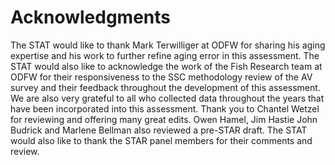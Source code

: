 # Acknowledgments

The STAT would like to thank Mark Terwilliger at ODFW for sharing his aging expertise and his work to further refine aging error in this assessment. The STAT would also like to acknowledge the work of the Fish Research team at ODFW for their responsiveness to the SSC methodology review of the AV survey and their feedback throughout the development of this assessment. We are also very grateful to all who collected data throughout the years that have been incorporated into this assessment. Thank you to Chantel Wetzel for reviewing and offering many great edits. Owen Hamel, Jim Hastie John Budrick and Marlene Bellman also reviewed a pre-STAR draft. The STAT would also like to thank the STAR panel members for their comments and review. 

\textit{Pictured on the title page are Mark Terwilliger (ODFW; left) and Laurie Weitkamp (NWFSC; right) displaying Black Rockfish landed during research surveys. Photo credits: Kelly Lawrence (left) and NOAA (right).}
